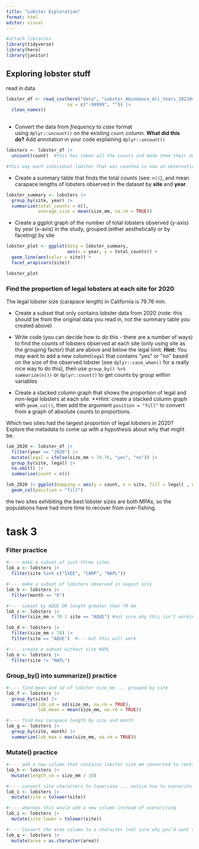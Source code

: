 ```yaml
---
title: "Lobster Exploration"
format: html
editor: visual
---
```


```r
#attach libraries 
library(tidyverse) 
library(here)
library(janitor)
```

## Exploring lobster stuff 

read in data

```r
lobster_df <- read_csv(here("data", "Lobster_Abundance_All_Years_20210412.csv"), 
                       na = c("-99999", "")) |> 
  clean_names() 
  
```

-   Convert the data from *frequency* to *case* format using `dplyr::uncount()` on the existing `count` column. **What did this do?** Add annotation in your code explaining `dplyr::uncount()`

```r
lobsters <- lobster_df |> 
  uncount(count)  #this has taken all the counts and made them their own row

#this way each individual lobster that was counted is now an observation
```

-   Create a summary table that finds the total counts (see: `n()`), and mean carapace lengths of lobsters observed in the dataset by **site** and **year**.

```r
lobster_summary <- lobsters |> 
  group_by(site, year) |> 
  summarize(total_counts = n(), 
            average_size = mean(size_mm, na.rm = TRUE))
```

-   Create a ggplot graph of the number of total lobsters observed (y-axis) by year (x-axis) in the study, grouped (either aesthetically or by faceting) by site

```r
lobster_plot <- ggplot(data = lobster_summary, 
                       aes(x = year, y = total_counts)) +
  geom_line(aes(color = site)) +
  facet_wrap(vars(site))

lobster_plot
```

### **Find the proportion of legal lobsters at each site for 2020**

The legal lobster size (carapace length) in California is 79.76 mm.

-   Create a subset that only contains lobster data from 2020 (note: this should be from the original data you read in, not the summary table you created above)

-   Write code (you can decide how to do this - there are a number of ways) to find the counts of lobsters observed at each site (only using site as the grouping factor) that are above and below the legal limit. **Hint:** You may want to add a new column`legal` that contains \"yes\" or \"no\" based on the size of the observed lobster (see `dplyr::case_when()` for a really nice way to do this), then use `group_by() %>% summarize(n())` or `dplyr::count()` to get counts by group within variables

-   Create a stacked column graph that shows the *proportion* of legal and non-legal lobsters at each site. \*\*Hint: create a stacked column graph with `geom_col()`, then add the argument `position = "fill"` to convert from a graph of absolute counts to proportions.

Which two sites had the largest proportion of legal lobsters in 2020? Explore the metadata to come up with a hypothesis about why that might be.

```r
lob_2020 <- lobster_df |> 
  filter(year == "2020") |> 
  mutate(legal = ifelse(size_mm > 79.76, "yes", "no")) |> 
  group_by(site, legal) |> 
  na.omit() |> 
  summarise(count = n())

```

```r
lob_2020 |> ggplot(mapping = aes(y = count, x = site, fill = legal) , na.rm = TRUE) +
  geom_col(position = "fill")
```

the two sites exhibiting the best lobster sizes are both MPAs, so the populations have had more time to recover from over-fishing.

# task 3 

### Filter practice 

```r
#---- make a subset of just three sites 
lob_a <- lobsters |> 
  filter(site %in% c("IVEE", "CARP", "NAPL"))

#---- make a subset of lobsters observed in august only 
lob_b <- lobsters |> 
  filter(month == "8")

#---- subset by AQUE OR length greater than 70 mm 
lob_c <- lobsters |> 
  filter(size_mm > 70 | site == "AQUE") #not sure why this isn't working

lob_d <- lobsters |> 
  filter(size_mm > 70) |> 
  filter(site == "AQUE")  #--- but this will work

#---- create a subset without site NAPL
lob_e <- lobsters |> 
  filter(site != "NAPL")
```

### Group_by() into summarize() practice 

```r
#---- find mean and sd of lobster size_mm ... grouped by site 
lob_f <- lobsters |> 
  group_by(site) |> 
  summarize(lob_sd = sd(size_mm, na.rm = TRUE), 
            lob_mean = mean(size_mm, na.rm = TRUE))

#---- find max carapace length by size and month 
lob_g <- lobsters |> 
  group_by(site, month) |> 
  summarize(lob_max = max(size_mm, na.rm = TRUE))
```

### Mutate() practice

```r
#---- add a new column that contains lobster size_mm converted to centimeters
lob_h <- lobsters |> 
  mutate(length_cm = size_mm / 10)

#---- convert site characters to lowercase ... notice how to overwrite the column 
lob_i <- lobsters |> 
  mutate(site = tolower(site))

#---- whereas this would add a new column instead of overwriting
lob_i <- lobsters |> 
  mutate(site_lower = tolower(site))

#---- Convert the area column to a character (not sure why you’d want to do this, but try it anyway
lob_q <- lobsters |> 
  mutate(area = as.character(area))
```
